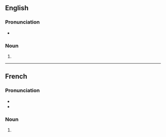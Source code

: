 ==English==

===Pronunciation===
* {{IPA|en|/ˌfezəˈkɒmpliː/|/ˌfeɪtsəˈkʌmpliː/|/ˌfeɪtsəˈkʌmpliːz/}}

===Noun===
{{head|en|noun form}}

# {{plural of|en|fait accompli}}

----

==French==

===Pronunciation===
* {{fr-IPA|faits‿accomplis}}
* {{audio|fr|LL-Q150 (fra)-DenisdeShawi-faits accomplis.wav|Audio (CAN)}}

===Noun===
{{head|fr|noun form|g=m-p}}

# {{plural of|fr|fait accompli}}